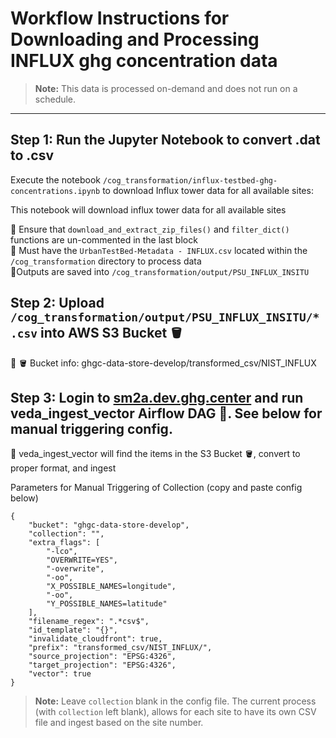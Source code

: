 # Workflow Instructions for Downloading and Processing INFLUX ghg concentration data

> **Note:** This data is processed on-demand and does not run on a schedule.

---

## Step 1: Run the Jupyter Notebook to convert .dat to .csv

Execute the notebook `/cog_transformation/influx-testbed-ghg-concentrations.ipynb` to download Influx tower data for all available sites:

This notebook will download influx tower data for all available sites

🔹 Ensure that `download_and_extract_zip_files()` and `filter_dict()` functions are un-commented in the last block<br />
🔹 Must have the `UrbanTestBed-Metadata - INFLUX.csv` located within the `/cog_transformation` directory to process data<br />
🔹Outputs are saved into `/cog_transformation/output/PSU_INFLUX_INSITU`<br />


## Step 2: Upload `/cog_transformation/output/PSU_INFLUX_INSITU/*.csv` into AWS S3 Bucket 🪣

🔹 🪣 Bucket info: ghgc-data-store-develop/transformed_csv/NIST_INFLUX



## Step 3: Login to [sm2a.dev.ghg.center](https://sm2a.dev.ghg.center/) and run veda_ingest_vector Airflow DAG 💨. See below for manual triggering config.

🔹 veda_ingest_vector will find the items in the S3 Bucket 🪣, convert to proper format, and ingest 

Parameters for Manual Triggering of Collection (copy and paste config below)
```
{
    "bucket": "ghgc-data-store-develop",
    "collection": "",
    "extra_flags": [
        "-lco",
        "OVERWRITE=YES",
        "-overwrite",
        "-oo",
        "X_POSSIBLE_NAMES=longitude",
        "-oo",
        "Y_POSSIBLE_NAMES=latitude"
    ],
    "filename_regex": ".*csv$",
    "id_template": "{}",
    "invalidate_cloudfront": true,
    "prefix": "transformed_csv/NIST_INFLUX/",
    "source_projection": "EPSG:4326",
    "target_projection": "EPSG:4326",
    "vector": true
}
```

> **Note:** Leave `collection` blank in the config file. The current process (with `collection` left blank), allows for each site to have its own CSV file and ingest based on the site number.


